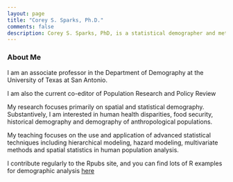 ```yaml
---
layout: page
title: "Corey S. Sparks, Ph.D."
comments: false
description: Corey S. Sparks, PhD, is a statistical demographer and methodologist at the University of Texas at San Antonio
---
```


### About Me

I am an associate professor in the Department of Demography at the University of Texas at San Antonio.

I am also the current co-editor of Population Research and Policy Review

My research focuses primarily on spatial and statistical demography. Substantively, I am interested in human health disparities, food security, historical demography and demography of anthropological populations.

My teaching focuses on the use and application of advanced statistical techniques including hierarchical modeling, hazard modeling, multivariate methods and spatial statistics in human population analysis.

I contribute regularly to the Rpubs site, and you can find lots of R examples for demographic analysis [here](rpubs.com/corey_sparks)

